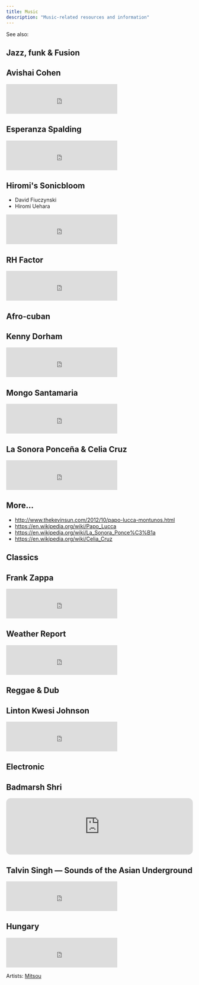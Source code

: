 ```yaml
---
title: Music
description: "Music-related resources and information"
---
```


See also: <Link to="bass" />

## Jazz, funk & Fusion

## Avishai Cohen

<iframe src="https://embed.spotify.com/?uri=spotify%3Aalbum%3A1KG80lbbuBCXolc9iWO7Fw" width="300" height="80" frameborder="0" allowtransparency="true" style="display: block;"></iframe>

## Esperanza Spalding

<iframe src="https://embed.spotify.com/?uri=spotify%3Aalbum%3A4JY0pT22MDOxKnIlTCr75G" width="300" height="80" frameborder="0" allowtransparency="true" style="display: block;"></iframe>

## Hiromi's Sonicbloom

* David Fiuczynski
* Hiromi Uehara

<iframe src="https://embed.spotify.com/?uri=spotify%3Aalbum%3A1vWPuQZaBbe6TBqlKWStnX" width="300" height="80" frameborder="0" allowtransparency="true" style="display: block;"></iframe>

    
## RH Factor

<iframe src="https://embed.spotify.com/?uri=spotify%3Aalbum%3A4VpT3uWEAT9ozXckDD9Xgq" width="300" height="80" frameborder="0" allowtransparency="true" style="display: block;"></iframe>

## Afro-cuban

## Kenny Dorham

<iframe src="https://embed.spotify.com/?uri=spotify%3Aalbum%3A7hPFS8GU0hBHZGR01y74mI" width="300" height="80" frameborder="0" allowtransparency="true" style="display: block;"></iframe>

## Mongo Santamaria

<iframe src="https://embed.spotify.com/?uri=spotify%3Aalbum%3A2iFioZh6zo3ZoWTTcvI50i" width="300" height="80" frameborder="0" allowtransparency="true" style="display: block;"></iframe>

## La Sonora Ponceña & Celia Cruz

<iframe src="https://open.spotify.com/embed/album/5F3pGSaAlhOaqLore1IOIr" width="300" height="80" frameborder="0" allowtransparency="true" allow="encrypted-media" style="display: block;"></iframe>

## More...

* http://www.thekevinsun.com/2012/10/papo-lucca-montunos.html
* https://en.wikipedia.org/wiki/Papo_Lucca
* https://en.wikipedia.org/wiki/La_Sonora_Ponce%C3%B1a
* https://en.wikipedia.org/wiki/Celia_Cruz

## Classics

## Frank Zappa

<iframe src="https://embed.spotify.com/?uri=spotify%3Aalbum%3A0WYYrC9My9rYWigac003hw" width="300" height="80" frameborder="0" allowtransparency="true" style="display: block;"></iframe>
    

## Weather Report

<iframe src="https://embed.spotify.com/?uri=spotify%3Aalbum%3A7jJy9H10KQmIINyrOgomq2" width="300" height="80" frameborder="0" allowtransparency="true" style="display: block;"></iframe>

## Reggae & Dub

## Linton Kwesi Johnson

<iframe src="https://embed.spotify.com/?uri=spotify%3Aalbum%3A4VI4nQxyiNBqr58wcCZeyJ" width="300" height="80" frameborder="0" allowtransparency="true" style="display: block;"></iframe>

## Electronic

## Badmarsh Shri

<iframe data-testid="embed-iframe" style="border-radius:12px" src="https://open.spotify.com/embed/artist/4Zf9b6HJG9YsNdouvgn0xI?utm_source=generator" width="100%" height="152" frameBorder="0" allowfullscreen="" allow="autoplay; clipboard-write; encrypted-media; fullscreen; picture-in-picture" loading="lazy"></iframe>

## Talvin Singh — Sounds of the Asian Underground

<iframe src="https://embed.spotify.com/?uri=spotify%3Aalbum%3A6juVfzllRuiQSLqzfbYGph" width="300" height="80" frameborder="0" allowtransparency="true" style="display: block;"></iframe>

## Hungary

<iframe src="https://open.spotify.com/embed/artist/5atG6wP8rOEGkgTZPjTAz8" width="300" height="80" frameborder="0" allowtransparency="true" allow="encrypted-media" style="display: block;"></iframe>
    
Artists: [Mitsou](https://en.wikipedia.org/wiki/M%C3%B3nika_Juh%C3%A1sz_Miczura)
